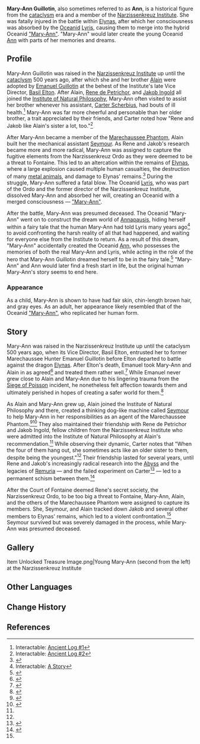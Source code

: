 {{Stub|Consolidate Profile and Story section}}
{{About|the human|the Oceanid created when [[Lyris]] absorbed Mary-Ann Guillotin's consciousness|"Mary-Ann"}}
{{Character Infobox
|type             = Mentioned
|image            = <gallery>
NPC Mary-Ann Young.png|Young Mary-Ann
</gallery>
|realname         = <!-- Optional, if different from in-game name -->
|deceased         = Fatal injuries from explosion; consciousness dissolved and absorbed by [[Lyris]] 400 years ago.
|region           = Fontaine
|location         = Fontaine
|affiliation      = Narzissenkreuz Institute
|affiliationNote  = formerly
|affiliation2     = Marechaussee Phantom
|affiliationNote2 = formerly
|title            = 
|ancestry         = <!-- Clan/family -->
|father           = Emanuel Guillotin
|fatherNote       = adoptive father
|mother           = 
|spouse           = 
|sibling          = Alain Guillotin
|siblingNote      = older brother
|child            = 
|relative         = 
|voiceEN          = 
|voiceCN          = 
|voiceJP          = 
|voiceKR          = 
}}
'''Mary-Ann Guillotin''', also sometimes referred to as '''Ann''', is a historical figure from the [[cataclysm]] era and a member of the [[Narzissenkreuz Institute]]. She was fatally injured in the battle within [[Elynas (NPC)|Elynas]], after which her consciousness was absorbed by the [[Oceanid]] [[Lyris]], causing them to merge into the hybrid Oceanid [["Mary-Ann"]]. "Mary-Ann" would later create the young Oceanid [[Ann]] with parts of her memories and dreams.
<!--
==Location==
{{subst:#tag:gallery|
NPC Location {{subst:#titleparts:{{subst:PAGENAME}}}}.png{{subst:!}}{{subst:#titleparts:{{subst:PAGENAME}}}}'s location
NPC Location {{subst:#titleparts:{{subst:PAGENAME}}}} Context.png{{subst:!}}Additional context
}}
-->
==Profile==
Mary-Ann Guillotin was raised in the [[Narzissenkreuz Institute]] up until the [[cataclysm]] 500 years ago, after which she and her brother [[Alain Guillotin|Alain]] were adopted by [[Emanuel Guillotin]] at the behest of the Institute's late Vice Director, [[Basil Elton]]. After Alain, [[Rene de Petrichor]], and [[Jakob Ingold]] all joined the [[Institute of Natural Philosophy]], Mary-Ann often visited to assist her brother whenever his assistant, [[Carter Scherbius]], had bouts of ill health.<ref name="AL1">Interactable: [[Ancient Log#Ancient Log #1|Ancient Log #1]]</ref> Mary-Ann was far more cheerful and personable than her older brother, a trait appreciated by their friends, and Carter noted how "Rene and Jakob like Alain's sister a lot, too."<ref name="AL2">Interactable: [[Ancient Log#Ancient Log #2|Ancient Log #2]]</ref>

After Mary-Ann became a member of the [[Marechaussee Phantom]], Alain built her the mechanical assistant [[Seymour]]. As Rene and Jakob's research became more and more radical, Mary-Ann was assigned to capture the fugitive elements from the Narzissenkreuz Ordo as they were deemed to be a threat to Fontaine. This led to an altercation within the remains of [[Elynas]], where a large explosion caused multiple human casualties, the destruction of many [[Recon Log Mek|metal animals]], and damage to Elynas' remains.<ref name="LDRD">{{Ref/Quest|Limner, Dreamer, and Robotic Dog}}</ref> During the struggle, Mary-Ann suffered a fatal blow. The Oceanid [[Lyris]], who was part of the Ordo and the former director of the Narzissenkreuz Institute, dissolved Mary-Ann and absorbed her will, creating an Oceanid with a merged consciousness &mdash; [["Mary-Ann"]].

After the battle, Mary-Ann was presumed deceased. The Oceanid "Mary-Ann" went on to construct the dream world of [[Annapausis]], hiding herself within a fairy tale that the human Mary-Ann had told Lyris many years ago<ref>Interactable: [[Annapausis#Interactables|A Story]]</ref> to avoid confronting the harsh reality of all that had happened, and waiting for everyone else from the Institute to return. As a result of this dream, "Mary-Ann" accidentally created the Oceanid [[Ann]], who possesses the memories of both the real Mary-Ann and Lyris, while acting in the role of the hero that Mary-Ann Guillotin dreamed herself to be in the fairy tale.<ref>{{Ref/Quest|Search in the Algae Sea}}</ref> "Mary-Ann" and Ann would later find a fresh start in life, but the original human Mary-Ann's story seems to end here.

===Appearance===
As a child, Mary-Ann is shown to have had fair skin, chin-length brown hair, and gray eyes. As an adult, her appearance likely resembled that of the Oceanid [["Mary-Ann"]], who replicated her human form.
<!--
==Quests and Events==
{{Quests and Events}}
-->
==Story==
Mary-Ann was raised in the Narzissenkreuz Institute up until the cataclysm 500 years ago, when its Vice Director, Basil Elton, entrusted her to former Marechaussee Hunter Emanuel Guillotin before Elton departed to battle against the dragon [[Elynas (NPC)|Elynas]]. After Elton's death, Emanuel took Mary-Ann and Alain in as agreed<ref>{{Ref/Arti|Veteran's Visage}}</ref> and treated them rather well.<ref>{{Ref/Item|Enigmatic Page (II)}}</ref> While Emanuel never grew close to Alain and Mary-Ann due to his lingering trauma from the [[Siege of Poisson]] incident, he nonetheless felt affection towards them and ultimately perished in hopes of creating a safer world for them.<ref>{{Ref/Arti|Forgotten Vessel}}</ref>

As Alain and Mary-Ann grew up, Alain joined the Institute of Natural Philosophy and there, created a thinking dog-like machine called [[Seymour]] to help Mary-Ann in her responsibilities as an agent of the Marechaussee Phantom.<ref name="FinalQ">{{Ref/Quest|The Final Question}}</ref><ref>{{Ref/Arti|Masterpiece's Overture}}</ref> They also maintained their friendship with Rene de Petrichor and Jakob Ingold, fellow children from the Narzissenkreuz Institute who were admitted into the Institute of Natural Philosophy at Alain's recommendation.<ref name="AL1" /> While observing their dynamic, Carter notes that "When the four of them hang out, she sometimes acts like an older sister to them, despite being the youngest."<ref name="AL2" /> Their friendship lasted for several years, until Rene and Jakob's increasingly radical research into the [[Abyss]] and the legacies of [[Remuria]] &mdash; and the failed experiment on Carter<ref>{{Ref/Item|Enigmatic Page (V)}}</ref> &mdash; led to a permanent schism between them.<ref name="EPXII">{{Ref/Item|Enigmatic Page (XII)}}</ref>

After the Court of Fontaine deemed Rene's secret society, the Narzissenkreuz Ordo, to be too big a threat to Fontaine, Mary-Ann, Alain, and the others of the Marechaussee Phantom were assigned to capture its members. She, Seymour, and Alain tracked down Jakob and several other members to Elynas' remains, which led to a violent confrontation.<ref name="FinalQ" /> Seymour survived but was severely damaged in the process, while Mary-Ann was presumed deceased. 
<!--
==Idle Quotes==
{{Dialogue Start}}
: {{DIcon|Idle}} {{Tx}}
:: {{A|VO {{subst:#titleparts:{{subst:PAGENAME}}}} 01.ogg}} "{{Tx}}"
{{Dialogue End}}

==Dialogue==
{{Dialogue Start}}
:'''{{subst:#titleparts:{{subst:PAGENAME}}}}:''' 
:{{DIcon}}
{{Dialogue End}}
<!--
==Event Dialogue==
===Event Name===
{{Dialogue Start}}
:'''{{subst:#titleparts:{{subst:PAGENAME}}}}:'''
{{Dialogue End}}
-->
==Gallery==
<gallery>
Item Unlocked Treasure Image.png|Young Mary-Ann (second from the left) at the Narzissenkreuz Institute
</gallery>

==Other Languages==
{{Other Languages
|default_hidden = 1
|en    = Mary-Ann Guillotin
|zhs   = 玛丽安・吉约丹
|zhs_rm = Mǎlì'ān Jíyuēdān{{Assumed}}
|zht   = 瑪麗安・吉約丹
|zht_rm = Mǎlì'ān Jíyuēdān{{Assumed}}
|ja    = マリアン・ギヨタン
|ja_rm = Marian Giyotan
|ko    = 마리안 기요틴
|ko_rm = 
|es    = Marianne Guillotin
|fr    = Mary-Ann Guillotin
|ru    = Мари-Анн Гильотен
|th    = Mary-Ann Guillotin
|vi    = Mary-Ann Guillotin
|de    = Mary-Ann Guillotin
|id    = Mary-Ann Guillotin
|pt    = Mary-Ann Guillotin
|tr    = Mary-Ann Guillotin
|it    = Mary-Ann Guillotin
}}

==Change History==
{{Change History|4.0}}

==References==
{{Reflist}}